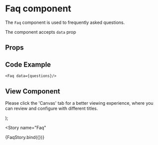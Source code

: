 
<Meta
  title="Newskit Components/Puzzles/Faq"
  component={Faq}
/>

# Faq component
The `Faq` component is used to frequently asked questions.

The component accepts `data` prop

## Props
<Props of={Faq} />

## Code Example
`<Faq data={questions}/>`

## View Component
Please click the 'Canvas' tab for a better viewing experience, where you can review and configure with different titles.

  <NewsKitProvider theme={PuzzlesWebLightTheme}>
    <Faq data={data}/>
  </NewsKitProvider>
);

<Story
  name="Faq"
>
  {FaqStory.bind({})}
</Story>
